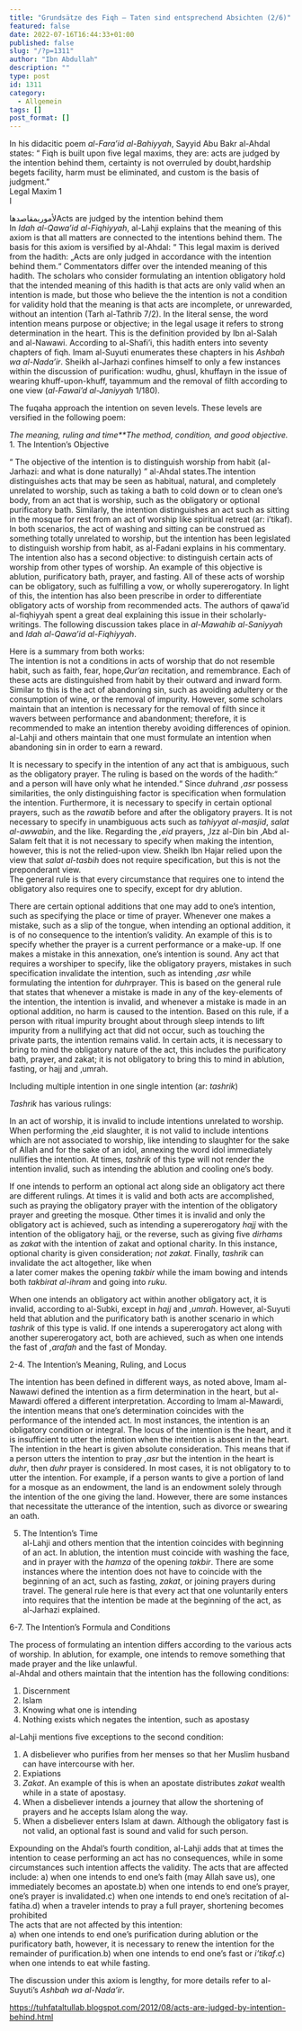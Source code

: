 ```yaml
---
title: "Grundsätze des Fiqh – Taten sind entsprechend Absichten (2/6)"
featured: false
date: 2022-07-16T16:44:33+01:00
published: false
slug: "/?p=1311"
author: "Ibn Abdullah"
description: ""
type: post
id: 1311
category:
  - Allgemein
tags: []
post_format: []
---
```


In his didacitic poem _al-Fara’id al-Bahiyyah_, Sayyid Abu Bakr al-Ahdal states: “ Fiqh is built upon five legal maxims, they are: acts are judged by the intention behind them, certainty is not overruled by doubt,hardship begets facility, harm must be eliminated, and custom is the basis of judgment.”  
Legal Maxim 1  
ا

لأموربمقاصدهاActs are judged by the intention behind them  
 In _Idah al-Qawa’id al-Fiqhiyyah_, al-Lahji explains that the meaning of this axiom is that all matters are connected to the intentions behind them. The basis for this axiom is versified by al-Ahdal: “ This legal maxim is derived from the hadith: „Acts are only judged in accordance with the intention behind them.“ Commentators differ over the intended meaning of this hadith. The scholars who consider formulating an intention obligatory hold that the intended meaning of this hadith is that acts are only valid when an intention is made, but those who believe the the intention is not a condition for validity hold that the meaning is that acts are incomplete, or unrewarded, without an intention (Tarh al-Tathrib 7/2). In the literal sense, the word intention means purpose or objective; in the legal usage it refers to strong determination in the heart. This is the definition provided by Ibn al-Salah and al-Nawawi. According to al-Shafi’i, this hadith enters into seventy chapters of fiqh. Imam al-Suyuti enumerates these chapters in his _Ashbah wa al-Nada’ir_. Sheikh al-Jarhazi confines himself to only a few instances within the discussion of purification: wudhu, ghusl, khuffayn in the issue of wearing khuff-upon-khuff, tayammum and the removal of filth according to one view (_al-Fawai’d al-Janiyyah_ 1/180).

The fuqaha approach the intention on seven levels. These levels are versified in the following poem:

_The meaning, ruling and time\*\*The method, condition, and good objective._  
1\. The Intention’s Objective

“ The objective of the intention is to distinguish worship from habit (al-Jarhazi: and what is done naturally) ” al-Ahdal states.The intention distinguishes acts that may be seen as habitual, natural, and completely unrelated to worship, such as taking a bath to cold down or to clean one’s body, from an act that is worship, such as the obligatory or optional purificatory bath. Similarly, the intention distinguishes an act such as sitting in the mosque for rest from an act of worship like spiritual retreat (ar: i’tikaf). In both scenarios, the act of washing and sitting can be construed as something totally unrelated to worship, but the intention has been legislated to distinguish worship from habit, as al-Fadani explains in his commentary. The intention also has a second objective: to distinguish certain acts of worship from other types of worship. An example of this objective is ablution, purificatory bath, prayer, and fasting. All of these acts of worship can be obligatory, such as fulfilling a vow, or wholly supererogatory. In light of this, the intention has also been prescribe in order to differentiate obligatory acts of worship from recommended acts. The authors of qawa’id al-fiqhiyyah spent a great deal explaining this issue in their scholarly-writings. The following discussion takes place in _al-Mawahib al-Saniyyah_ and _Idah al-Qawa’id al-Fiqhiyyah_.

Here is a summary from both works:  
The intention is not a conditions in acts of worship that do not resemble habit, such as faith, fear, hope,_Qur’an_ recitation, and remembrance. Each of these acts are distinguished from habit by their outward and inward form. Similar to this is the act of abandoning sin, such as avoiding adultery or the consumption of wine, or the removal of impurity. However, some scholars maintain that an intention is necessary for the removal of filth since it wavers between performance and abandonment; therefore, it is recommended to make an intention thereby avoiding differences of opinion. al-Lahji and others maintain that one must formulate an intention when abandoning sin in order to earn a reward.

It is necessary to specify in the intention of any act that is ambiguous, such as the obligatory prayer. The ruling is based on the words of the hadith:“ and a person will have only what he intended.“ Since *duhr*and _‚asr_ possess similarities, the only distinguishing factor is specification when formulation the intention. Furthermore, it is necessary to specify in certain optional prayers, such as the _rawatib_ before and after the obligatory prayers. It is not necessary to specify in unambiguous acts such as _tahiyyat al-masjid_, _salat al-awwabin_, and the like. Regarding the _‚eid_ prayers, ‚Izz al-Din bin ‚Abd al-Salam felt that it is not necessary to specify when making the intention, however, this is not the relied-upon view. Sheikh Ibn Hajar relied upon the view that _salat al-tasbih_ does not require specification, but this is not the preponderant view.  
The general rule is that every circumstance that requires one to intend the obligatory also requires one to specify, except for dry ablution.

There are certain optional additions that one may add to one’s intention, such as specifying the place or time of prayer. Whenever one makes a mistake, such as a slip of the tongue, when intending an optional addition, it is of no consequence to the intention’s validity. An example of this is to specify whether the prayer is a current performance or a make-up. If one makes a mistake in this annexation, one’s intention is sound. Any act that requires a worshiper to specify, like the obligatory prayers, mistakes in such specification invalidate the intention, such as intending _‚asr_ while formulating the intention for *duhr*prayer. This is based on the general rule that states that whenever a mistake is made in any of the key-elements of the intention, the intention is invalid, and whenever a mistake is made in an optional addition, no harm is caused to the intention. Based on this rule, if a person with ritual impurity brought about through sleep intends to lift impurity from a nullifying act that did not occur, such as touching the private parts, the intention remains valid. In certain acts, it is necessary to bring to mind the obligatory nature of the act, this includes the purificatory bath, prayer, and zakat; it is not obligatory to bring this to mind in ablution, fasting, or hajj and ‚umrah.

Including multiple intention in one single intention (ar: _tashrik_)

_Tashrik_ has various rulings:

In an act of worship, it is invalid to include intentions unrelated to worship. When performing the ‚eid slaughter, it is not valid to include intentions which are not associated to worship, like intending to slaughter for the sake of Allah and for the sake of an idol, annexing the word idol immediately nullifies the intention. At times, _tashrik_ of this type will not render the intention invalid, such as intending the ablution and cooling one’s body.

If one intends to perform an optional act along side an obligatory act there are different rulings. At times it is valid and both acts are accomplished, such as praying the obligatory prayer with the intention of the obligatory prayer and greeting the mosque. Other times it is invalid and only the obligatory act is achieved, such as intending a supererogatory _hajj_ with the intention of the obligatory hajj, or the reverse, such as giving five _dirhams_ as _zakat_ with the intention of zakat and optional charity. In this instance, optional charity is given consideration; _not zakat_. Finally, _tashrik_ can invalidate the act altogether, like when  
a later comer makes the opening _takbir_ while the imam bowing and intends both _takbirat al-ihram_ and going into _ruku_.

When one intends an obligatory act within another obligatory act, it is invalid, according to al-Subki, except in _hajj_ and _‚umrah_. However, al-Suyuti held that ablution and the purificatory bath is another scenario in which _tashrik_ of this type is valid. If one intends a supererogatory act along with another supererogatory act, both are achieved, such as when one intends the fast of _‚arafah_ and the fast of Monday.

2-4. The Intention’s Meaning, Ruling, and Locus

The intention has been defined in different ways, as noted above, Imam al-Nawawi defined the intention as a firm determination in the heart, but al-Mawardi offered a different interpretation. According to Imam al-Mawardi, the intention means that one’s determination coincides with the performance of the intended act. In most instances, the intention is an obligatory condition or integral. The locus of the intention is the heart, and it is insufficient to utter the intention when the intention is absent in the heart. The intention in the heart is given absolute consideration. This means that if a person utters the intention to pray _‚asr_ but the intention in the heart is _duhr_, then _duhr_ prayer is considered. In most cases, it is not obligatory to to utter the intention. For example, if a person wants to give a portion of land for a mosque as an endowment, the land is an endowment solely through the intention of the one giving the land. However, there are some instances that necessitate the utterance of the intention, such as divorce or swearing an oath.

5.  The Intention’s Time  
    al-Lahji and others mention that the intention coincides with beginning of an act. In ablution, the intention must coincide with washing the face, and in prayer with the _hamza_ of the opening _takbir_. There are some instances where the intention does not have to coincide with the beginning of an act, such as fasting, _zakat_, or joining prayers during travel. The general rule here is that every act that one voluntarily enters into requires that the intention be made at the beginning of the act, as al-Jarhazi explained.

6-7. The Intention’s Formula and Conditions

The process of formulating an intention differs according to the various acts of worship. In ablution, for example, one intends to remove something that made prayer and the like unlawful.  
al-Ahdal and others maintain that the intention has the following conditions:

1. Discernment
2. Islam
3. Knowing what one is intending
4. Nothing exists which negates the intention, such as apostasy

al-Lahji mentions five exceptions to the second condition:

1. A disbeliever who purifies from her menses so that her Muslim husband can have intercourse with her.
2. Expiations
3. _Zakat_. An example of this is when an apostate distributes _zakat_ wealth while in a state of apostasy.
4. When a disbeliever intends a journey that allow the shortening of prayers and he accepts Islam along the way.
5. When a disbeliever enters Islam at dawn. Although the obligatory fast is not valid, an optional fast is sound and valid for such person.

Expounding on the Ahdal’s fourth condition, al-Lahji adds that at times the intention to cease performing an act has no consequences, while in some circumstances such intention affects the validity. The acts that are affected include: a) when one intends to end one’s faith (may Allah save us), one immediately becomes an apostate.b) when one intends to end one’s prayer, one’s prayer is invalidated.c) when one intends to end one’s recitation of al-fatiha.d) when a traveler intends to pray a full prayer, shortening becomes prohibited  
The acts that are not affected by this intention:  
a) when one intends to end one’s purification during ablution or the purificatory bath, however, it is necessary to renew the intention for the remainder of purification.b) when one intends to end one’s fast or _i’tikaf_.c) when one intends to eat while fasting.

The discussion under this axiom is lengthy, for more details refer to al-Suyuti’s _Ashbah wa al-Nada’ir_.

https://tuhfataltullab.blogspot.com/2012/08/acts-are-judged-by-intention-behind.html
